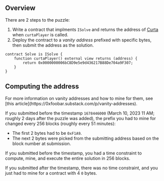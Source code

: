 ## Overview

There are 2 steps to the puzzle:

1. Write a contract that implments `ISolve` and returns the address of [Curta](https://etherscan.io/address/0x0000000006bC8D9e5e9d436217B88De704a9F307) when `curtaPlayer` is called.
2. Deploy the contract to a _vanity address_ prefixed with specific bytes, then submit the address as the solution.

```sol fileName="Solve.sol" showLineNumbers={false}
contract Solve is ISolve {
    function curtaPlayer() external view returns (address) {
        return 0x0000000006bC8D9e5e9d436217B88De704a9F307;
    }
}
```

## Computing the address

<Callout>
  For more information on vanity addresses and how to mine for them, see [this
  article](https://0xfoobar.substack.com/p/vanity-addresses).
</Callout>

If you submitted before the timestamp `1678446000` (March 10, 2023 11 AM; roughly 2 days after the puzzle was added), the prefix you had to mine for changed every 256 blocks (roughly every 51 minutes):

- The first 2 bytes had to be `0xF1A9`.
- The next 2 bytes were picked from the submitting address based on the block number at submission.

<Callout intent="neutral">
  If you submitted before the timestamp, you had a time constraint to compute,
  mine, and execute the entire solution in 256 blocks.
</Callout>

If you submitted after the timestamp, there was no time constraint, and you just had to mine for a contract with 4 `0` bytes.
